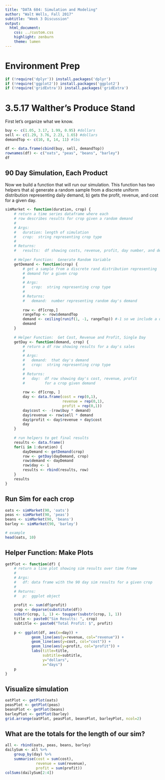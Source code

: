 ```yaml
---
title: "DATA 604: Simulation and Modeling"
author: "Walt Wells, Fall 2017"
subtitle: "Week 3 Discussion"
output:
  html_document:
    css: ../custom.css
    highlight: zenburn
    theme: lumen
---
```


# Environment Prep

```r
if (!require('dplyr')) install.packages('dplyr')
if (!require('ggplot2')) install.packages('ggplot2')
if (!require('gridExtra')) install.packages('gridExtra')
```

# 3.5.17 Walther's Produce Stand

First let's organize what we know. 

```r
buy <- c(1.05, 3.17, 1.99, 0.95) #dollars
sell <- c(1.29, 3.76, 2.23, 1.65) #dollars
demandTop <- c(10, 8, 14, 11) #lbs

df <- data.frame(cbind(buy, sell, demandTop))
rownames(df) <- c("oats", "peas", "beans", "barley")
df
```

## 90 Day Simulation, Each Product

Now we build a function that will run our simulation.  This function has two helpers that a)  generate a random sample from a discrete uniform distribution representing daily demand, b) gets the profit, revenue, and cost for a given day.


```r
simMarket <- function(duration, crop) {
    # return a time series dataframe where each 
    # row describes results for crop given a random demand
    #
    # Args: 
    #   duration: length of simulation
    #   crop:  string representing crop type
    #
    # Returns:
    #   results:  df showing costs, revenue, profit, day number, and demand
    
    # Helper Function:  Generate Random Variable
    getDemand <- function(crop) {
        # get a sample from a discrete rand distribution representing 
        # demand for a given crop
        #
        # Args: 
        #   crop:  string representing crop type
        #
        # Returns:
        #   demand:  number representing random day's demand
        
        row <- df[crop,]
        rangeTop <- row$demandTop
        demand <- ceiling(runif(1, -1, rangeTop)) #-1 so we include a demand of 0
        demand
    }
    
    # Helper Function:  Get Cost, Revenue and Profit, Single Day
    getDay <- function(demand, crop) {
        # return a df row showing results for a day's sales
        #
        # Args: 
        #   demand:  that day's demand
        #   crop:  string representing crop type
        #
        # Returns:
        #   day:  df row showing day's cost, revenue, profit 
        #         for a crop given demand
        
        row <- df[crop, ]
        day <- data.frame(cost = rep(0,1), 
                          revenue = rep(0,1),
                          profit = rep(0,1))
        day$cost <- -(row$buy * demand)
        day$revenue <- row$sell * demand
        day$profit <- day$revenue + day$cost
        day
    }
    
    # run helpers to get final results
    results <- data.frame()
    for(i in 1:duration) {
        dayDemand <- getDemand(crop)
        row <- getDay(dayDemand, crop)
        row$demand <- dayDemand
        row$day <- i
        results <- rbind(results, row)
    }
    results
}
```

## Run Sim for each crop

```r
oats <- simMarket(90, 'oats')
peas <- simMarket(90, 'peas')
beans <- simMarket(90, 'beans')
barley <- simMarket(90, 'barley')

# example 
head(oats, 10)
```


## Helper Function:  Make Plots

```r
getPlot <- function(df) {
    # return a line plot showing sim results over time frame
    #
    # Args: 
    #   df: data frame with the 90 day sim results for a given crop
    #
    # Returns:
    #   p:  ggplot object
    
    profit <- sum(df$profit)
    crop <- deparse(substitute(df))
    substr(crop, 1, 1) <- toupper(substr(crop, 1, 1))
    title <- paste0("Sim Results: ", crop)
    subtitle <- paste0("Total Profit: $", profit)
    
    p <- ggplot(df, aes(x=day)) + 
            geom_line(aes(y=revenue, col="revenue")) + 
            geom_line(aes(y=cost, col="cost")) + 
            geom_line(aes(y=profit, col="profit")) + 
            labs(title=title,
                 subtitle=subtitle, 
                 y="dollars",
                 x="days")
    p
}
```

## Visualize simulation

```r
oatPlot <- getPlot(oats)
peasPlot <- getPlot(peas)
beansPlot <- getPlot(beans)
barleyPlot <- getPlot(barley)
grid.arrange(oatPlot, peasPlot, beansPlot, barleyPlot, ncol=2)
```

## What are the totals for the length of our sim? 

```r
all <- rbind(oats, peas, beans, barley)
dailySum <- all %>%
    group_by(day) %>%
    summarise(cost = sum(cost),
              revenue = sum(revenue),
              profit = sum(profit))
colSums(dailySum[2:4])
```
